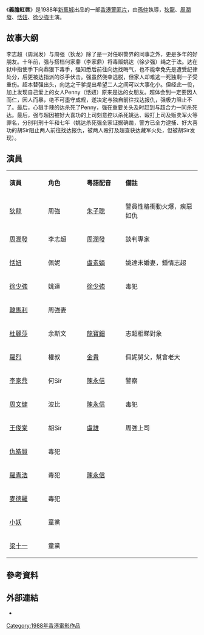 {{Notability Unreferenced|time=2020-11-27T10:55:48+00:00}}
{{电影信息框
| name = 義膽紅唇
| original_name = 
| image = 
| caption = 
| director = [[孫仲|孫仲]]
| producer = 
| producer_2 = [[許志豪|許志豪]]
| writer = 童路、梁偉庭、[[鍾繼昌|鍾繼昌]]
| 動作指導 = [[元彬|元彬]]
| starring = [[狄龍|狄龍]]<br>[[周潤發|周潤發]]<br>[[恬妞|恬妞]]<br>[[徐少強|徐少強]]
| music = [[黎小田|黎小田]]
| maintheme = 〈熱溶你與我〉／[[梅艷芳|梅艷芳]]
| cinematography = 李新業、林華超
| editing = 黃銘林
| production_company = [[新藝城影業有限公司|新藝城影業有限公司]]
| distributor = 金公主娛樂有限公司
| released = {{BHKG}}：{{film date|1988|12|21}}
| runtime = 
| country = {{英屬香港電影}}
| language = 粵語
| budget = 
| imdb_id = 
| gross = 
| tw_name = 《城市戰爭》
| hk_name = 《義膽紅唇》
}}

《'''義膽紅唇'''》是1988年[[新藝城|新藝城]]出品的一部[[香港電影|香港警匪片]]，由[[孫仲|孫仲]]執導，[[狄龍|狄龍]]、[[周潤發|周潤發]]、[[恬妞|恬妞]]、[[徐少強|徐少強]]主演。

== 故事大纲 ==
李志超（周润发）与周强（狄龙）除了是一对任职警界的同事之外，更是多年的好朋友。十年前，强与搭档何家鼎（李家鼎）将毒贩姚达（徐少强）绳之于法。达在狱中指使手下向鼎狠下毒手，强知悉后前往向达找晦气，也不能幸免先是遭受纪律处分，后更被达指派的杀手伏击。强虽然侥幸逃脱，但家人却难逃一死独剩一子受重伤。超本替强出头，向达之干爹提出希望二人之间可以大事化小。但经此一役，加上发现自己爱上的女人Penny（恬妞）原来是达的女朋友。超体会到一定要因人而仁，因人而暴，绝不可墨守成规，遂决定与独自前往找达报仇，强极力阻止不了。最后，心狠手辣的达杀死了Penny，强在重要关头及时赶到与超合力一同杀死达。最后，强与超因被好大喜功的上司刻意控以杀死姚达、殴打上司及贩卖军火等罪名，分别判刑十年和七年（姚达杀死强全家证据确凿，警方已全力逮捕、好大喜功的胡Sir阻止两人前往找达报仇，被两人殴打及超查获达藏军火处，但被胡Sir发现）。
== 演員 ==
{|class="wikitable" width="60%"
|- style="background:cornflowerblue; color:white" align=center
|style="width:18%"|'''演員'''||style="width:18%"|'''角色'''||style="width:18%"|'''粵語配音'''||style="width:35%"|'''備註''' 
|-
|[[狄龍|狄龍]]||周強|| [[朱子聰|朱子聰]] || 警員性格衝動火爆，疾惡如仇
|-
|[[周潤發|周潤發]]||李志超|| [[周潤發|周潤發]] || 談判專家
|-
|[[恬妞|恬妞]]||佩妮|| [[盧素娟|盧素娟]] || 姚達未婚妻，鍾情志超
|-
|[[徐少強|徐少強]]||姚達|| [[徐少強|徐少強]] || 毒犯
|-
|[[韓馬利|韓馬利]]||周強妻||  ||
|-
|[[杜麗莎|杜麗莎]]||余斯文|| [[龍寶鈿|龍寶鈿]] || 志超相睇對象
|-
|[[羅烈|羅烈]]||權叔|| [[金貴|金貴]] || 佩妮舅父，幫會老大
|-
|[[李家鼎|李家鼎]]||何Sir||[[陳永信|陳永信]] ||警察
|-
|[[周文健|周文健]]||波比|| [[陳永信|陳永信]] || 毒犯
|-
|[[王俊棠|王俊棠]]||胡Sir||[[盧雄|盧雄]] || 周強上司
|-
|[[仇皓賢|仇皓賢]]||毒犯||  ||
|-
|[[羅青浩|羅青浩]]||毒犯|| [[陳永信|陳永信]]  ||
|-
|[[麥德羅|麥德羅]]||毒犯||   ||
|-
|[[小妖|小妖]]||童黨||   ||
|-
|[[梁十一|梁十一]]||童黨||  ||
|}

== 參考資料 ==
{{reflist}}

== 外部連結 ==
*{{imdb title|tt0094854}}

{{周润发}}
[[Category:1988年香港電影作品|Category:1988年香港電影作品]]